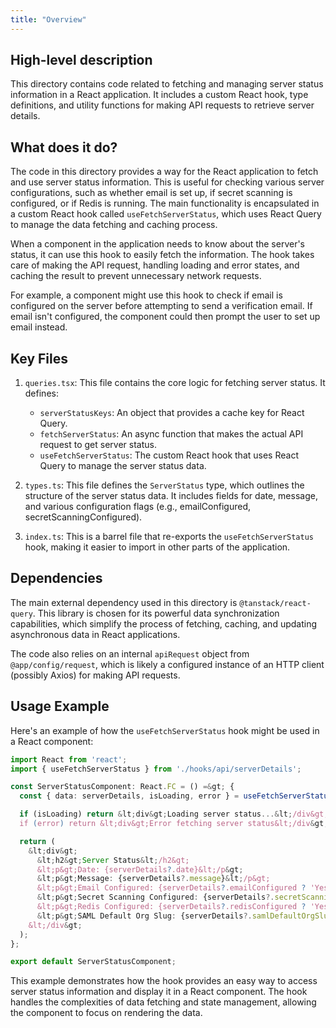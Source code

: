```yaml
---
title: "Overview"
---
```


## High-level description
This directory contains code related to fetching and managing server status information in a React application. It includes a custom React hook, type definitions, and utility functions for making API requests to retrieve server details.

## What does it do?
The code in this directory provides a way for the React application to fetch and use server status information. This is useful for checking various server configurations, such as whether email is set up, if secret scanning is configured, or if Redis is running. The main functionality is encapsulated in a custom React hook called `useFetchServerStatus`, which uses React Query to manage the data fetching and caching process.

When a component in the application needs to know about the server's status, it can use this hook to easily fetch the information. The hook takes care of making the API request, handling loading and error states, and caching the result to prevent unnecessary network requests.

For example, a component might use this hook to check if email is configured on the server before attempting to send a verification email. If email isn't configured, the component could then prompt the user to set up email instead.

## Key Files

1. `queries.tsx`:
   This file contains the core logic for fetching server status. It defines:
   - `serverStatusKeys`: An object that provides a cache key for React Query.
   - `fetchServerStatus`: An async function that makes the actual API request to get server status.
   - `useFetchServerStatus`: The custom React hook that uses React Query to manage the server status data.

2. `types.ts`:
   This file defines the `ServerStatus` type, which outlines the structure of the server status data. It includes fields for date, message, and various configuration flags (e.g., emailConfigured, secretScanningConfigured).

3. `index.ts`:
   This is a barrel file that re-exports the `useFetchServerStatus` hook, making it easier to import in other parts of the application.

## Dependencies
The main external dependency used in this directory is `@tanstack/react-query`. This library is chosen for its powerful data synchronization capabilities, which simplify the process of fetching, caching, and updating asynchronous data in React applications.

The code also relies on an internal `apiRequest` object from `@app/config/request`, which is likely a configured instance of an HTTP client (possibly Axios) for making API requests.

## Usage Example
Here's an example of how the `useFetchServerStatus` hook might be used in a React component:

```typescript
import React from 'react';
import { useFetchServerStatus } from './hooks/api/serverDetails';

const ServerStatusComponent: React.FC = () =&gt; {
  const { data: serverDetails, isLoading, error } = useFetchServerStatus();

  if (isLoading) return &lt;div&gt;Loading server status...&lt;/div&gt;;
  if (error) return &lt;div&gt;Error fetching server status&lt;/div&gt;;

  return (
    &lt;div&gt;
      &lt;h2&gt;Server Status&lt;/h2&gt;
      &lt;p&gt;Date: {serverDetails?.date}&lt;/p&gt;
      &lt;p&gt;Message: {serverDetails?.message}&lt;/p&gt;
      &lt;p&gt;Email Configured: {serverDetails?.emailConfigured ? 'Yes' : 'No'}&lt;/p&gt;
      &lt;p&gt;Secret Scanning Configured: {serverDetails?.secretScanningConfigured ? 'Yes' : 'No'}&lt;/p&gt;
      &lt;p&gt;Redis Configured: {serverDetails?.redisConfigured ? 'Yes' : 'No'}&lt;/p&gt;
      &lt;p&gt;SAML Default Org Slug: {serverDetails?.samlDefaultOrgSlug}&lt;/p&gt;
    &lt;/div&gt;
  );
};

export default ServerStatusComponent;
```

This example demonstrates how the hook provides an easy way to access server status information and display it in a React component. The hook handles the complexities of data fetching and state management, allowing the component to focus on rendering the data.